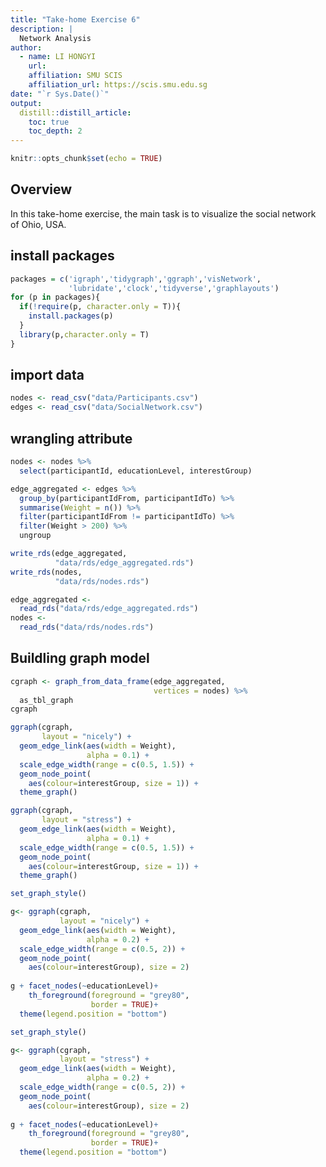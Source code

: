 ```yaml
---
title: "Take-home Exercise 6"
description: |
  Network Analysis
author:
  - name: LI HONGYI 
    url: 
    affiliation: SMU SCIS
    affiliation_url: https://scis.smu.edu.sg
date: "`r Sys.Date()`"
output: 
  distill::distill_article:
    toc: true
    toc_depth: 2
---
```


```r
knitr::opts_chunk$set(echo = TRUE)
```

## Overview

In this take-home exercise, the main task is to visualize the social network of Ohio, USA.

## install packages

```r
packages = c('igraph','tidygraph','ggraph','visNetwork',
             'lubridate','clock','tidyverse','graphlayouts')
for (p in packages){
  if(!require(p, character.only = T)){
    install.packages(p)
  }
  library(p,character.only = T)
}
```

## import data

```r
nodes <- read_csv("data/Participants.csv")
edges <- read_csv("data/SocialNetwork.csv")
```

## wrangling attribute

```r
nodes <- nodes %>% 
  select(participantId, educationLevel, interestGroup)
```

```r
edge_aggregated <- edges %>%
  group_by(participantIdFrom, participantIdTo) %>%
  summarise(Weight = n()) %>%
  filter(participantIdFrom != participantIdTo) %>%
  filter(Weight > 200) %>%
  ungroup
```

```r
write_rds(edge_aggregated,
          "data/rds/edge_aggregated.rds")
write_rds(nodes,
          "data/rds/nodes.rds")
```

```r
edge_aggregated <- 
  read_rds("data/rds/edge_aggregated.rds")
nodes <- 
  read_rds("data/rds/nodes.rds")
```

## Buildling graph model

```r
cgraph <- graph_from_data_frame(edge_aggregated,
                                vertices = nodes) %>%
  as_tbl_graph
cgraph
```



```r
ggraph(cgraph,
       layout = "nicely") +
  geom_edge_link(aes(width = Weight),
                 alpha = 0.1) +
  scale_edge_width(range = c(0.5, 1.5)) + 
  geom_node_point(
    aes(colour=interestGroup, size = 1)) +
  theme_graph()

```
```r
ggraph(cgraph,
       layout = "stress") +
  geom_edge_link(aes(width = Weight),
                 alpha = 0.1) +
  scale_edge_width(range = c(0.5, 1.5)) + 
  geom_node_point(
    aes(colour=interestGroup, size = 1)) +
  theme_graph()

```


```r
set_graph_style()

g<- ggraph(cgraph,
           layout = "nicely") + 
  geom_edge_link(aes(width = Weight),
                 alpha = 0.2) +
  scale_edge_width(range = c(0.5, 2)) + 
  geom_node_point(
    aes(colour=interestGroup), size = 2) 
 
g + facet_nodes(~educationLevel)+ 
    th_foreground(foreground = "grey80",
                  border = TRUE)+
  theme(legend.position = "bottom")
```

```r
set_graph_style()

g<- ggraph(cgraph,
           layout = "stress") + 
  geom_edge_link(aes(width = Weight),
                 alpha = 0.2) +
  scale_edge_width(range = c(0.5, 2)) + 
  geom_node_point(
    aes(colour=interestGroup), size = 2) 
 
g + facet_nodes(~educationLevel)+ 
    th_foreground(foreground = "grey80",
                  border = TRUE)+
  theme(legend.position = "bottom")
```